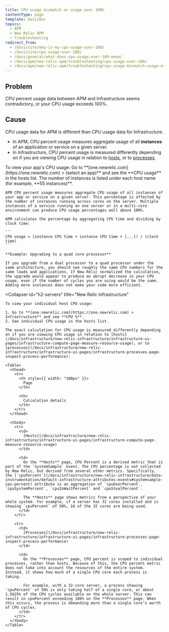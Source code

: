 ```yaml
---
title: CPU usage mismatch or usage over 100%
contentType: page
template: basicDoc
topics:
  - APM
  - New Relic APM
  - Troubleshooting
redirect_from:
  - /docs/site/why-is-my-cpu-usage-over-100/
  - /docs/site/cpu-usage-over-100/
  - /docs/general/what-does-cpu-usage-over-100-mean/
  - /docs/apm/new-relic-apm/troubleshooting/cpu-usage-over-100/
  - /docs/apm/new-relic-apm/troubleshooting/cpu-usage-mismatch-usage-over-100/
---
```


## Problem

CPU percent usage data between APM and Infrastructure seems contradictory, or your CPU usage exceeds 100%.

## Cause

CPU usage data for APM is different than CPU usage data for Infrastructure.

* In APM, CPU percent usage measures aggregate usage of all **instances** of an application or service on a given server.
* In Infrastructure, CPU percent usage is measured differently depending on if you are viewing CPU usage in relation to [hosts](/docs/infrastructure/new-relic-infrastructure/infrastructure-ui-pages/infrastructure-compute-page-measure-resource-usage), or to [processes](/docs/infrastructure/new-relic-infrastructure/infrastructure-ui-pages/infrastructure-processes-page-inspect-process-performance).

<CollapserGroup>
  <Collapser
    id="h2-apps"
    title="New Relic APM"
  >
    To view your app's CPU usage: Go to **[one.newrelic.com](https://one.newrelic.com) > (select an app)** and see the **CPU usage** in the hosts list. The number of instances is listed under each host name (for example, **55 instances)**.

    APM CPU percent usage measures aggregate CPU usage of all instances of your app or service on a given server. This percentage is affected by the number of instances running across cores on the server. Multiple instances of a service running on one server or in a multi-core environment can produce CPU usage percentages well above 100%.

    APM calculates the percentage by aggregating CPU time and dividing by clock time:

    ```
    CPU usage = (instance CPU time + instance CPU time + [...]) / (clock time)
    ```

    **Example: Upgrading to a quad core processor**

    If you upgrade from a dual processor to a quad processor under the same architecture, you should see roughly the same CPU numbers for the same loads and applications. If New Relic normalized the calculation, the upgrade would appear to produce an abrupt decrease in your CPU usage, even if the number of cycles you are using would be the same. Adding more instances does not make your code more efficient.
  </Collapser>

  <Collapser
    id="h2-servers"
    title="New Relic Infrastructure"
  >
    To view your individual host CPU usage:

    1. Go to **[one.newrelic.com](https://one.newrelic.com) > Infrastructure** and see **CPU %**.
    2. See individual CPU usage in the hosts list.

    The exact calculation for CPU usage is measured differently depending on if you are viewing CPU usage in relation to [hosts](/docs/infrastructure/new-relic-infrastructure/infrastructure-ui-pages/infrastructure-compute-page-measure-resource-usage), or to [processes](/docs/infrastructure/new-relic-infrastructure/infrastructure-ui-pages/infrastructure-processes-page-inspect-process-performance):

    <Table>
      <thead>
        <tr>
          <th style={{ width: "100px" }}>
            Page
          </th>

          <th>
            Calculation details
          </th>
        </tr>
      </thead>

      <tbody>
        <tr>
          <td>
            [Hosts](/docs/infrastructure/new-relic-infrastructure/infrastructure-ui-pages/infrastructure-compute-page-measure-resource-usage)
          </td>

          <td>
            On the **Hosts** page, CPU Percent is a derived metric that is part of the `SystemSample` event. The CPU percentage is not collected by New Relic, but derived from several other metrics. Specifically, the [`cpuPercent`](/docs/infrastructure/new-relic-infrastructure/data-instrumentation/default-infrastructure-attributes-events#systemsample-cpu-percent) attribute is an aggregation of `cpuUserPercent`, `cpuSystemPercent`, `cpuIoWaitPercent` and `cpuStealPercent`.

            The **Hosts** page shows metrics from a perspective of your whole system. For example, if a server has 32 cores installed and is showing `cpuPercent` of 50%, 16 of the 32 cores are being used.
          </td>
        </tr>

        <tr>
          <td>
            [Processes](/docs/infrastructure/new-relic-infrastructure/infrastructure-ui-pages/infrastructure-processes-page-inspect-process-performance)
          </td>

          <td>
            On the **Processes** page, CPU percent is scoped to individual processes, rather than hosts. Because of this, the CPU percent metric does not take into account the resources of the entire system. Instead, it shows how much of a single CPU core each process is taking.

            For example, with a 32-core server, a process showing `cpuPercent` of 50% is only taking half of a single core, or about 1.5625% of the CPU cycles available on the whole server. This can result in cpuPercent exceeding 100% on the **Processes** page. When this occurs, the process is demanding more than a single core’s worth of CPU cycles.
          </td>
        </tr>
      </tbody>
    </Table>
  </Collapser>
</CollapserGroup>
